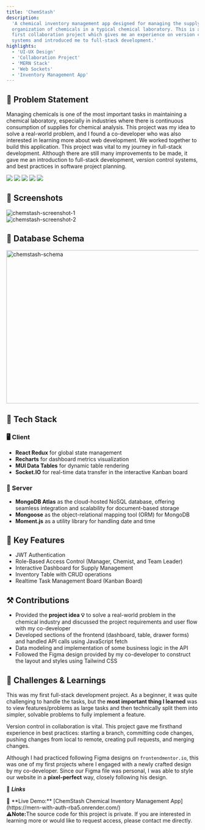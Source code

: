 ```yaml
---
title: 'ChemStash'
description:
  'A chemical inventory management app designed for managing the supply and
  organization of chemicals in a typical chemical laboratory. This is also my
  first collaboration project which gives me an experience on version control
  systems and introduced me to full-stack development.'
highlights:
  - 'UI-UX Design'
  - 'Collaboration Project'
  - 'MERN Stack'
  - 'Web Sockets'
  - 'Inventory Management App'
---
```


## 🧠 Problem Statement

Managing chemicals is one of the most important tasks in maintaining a chemical
laboratory, especially in industries where there is continuous consumption of
supplies for chemical analysis. This project was my idea to solve a real-world
problem, and I found a co-developer who was also interested in learning more
about web development. We worked together to build this application. This
project was vital to my journey in full-stack development. Although there are
still many improvements to be made, it gave me an introduction to full-stack
development, version control systems, and best practices in software project
planning.

<div className="flex justify-center md:justify-start gap-3 py-4">
  <img src="https://img.shields.io/badge/React_Vite-%23646CFF?style=flat-square&logo=vite&labelColor=%23100007" />
  <img src="https://img.shields.io/badge/Node_Express-%235FA04E?style=flat-square&logo=nodedotjs&labelColor=%233e3d3d" />
  <img src="https://img.shields.io/badge/MongoDB-%2347A248?style=flat-square&logo=mongodb&labelColor=%233e3d3d" />
  <img src="https://img.shields.io/badge/Git-%23F05032?style=flat-square&logo=git&labelColor=3e3d3d" />
  <img src="https://img.shields.io/badge/Figma-%23F24E1E?style=flat-square&logo=figma&labelColor=3e3d3d" />
</div>

## 📸 Screenshots

<img
  src="https://raw.githubusercontent.com/MERNCOLLAB/ChemStash/refs/heads/main/ChemStashScreenShot1.png"
  alt="chemstash-screenshot-1"
/>
<br />
<img
  src="https://raw.githubusercontent.com/MERNCOLLAB/ChemStash/refs/heads/main/ChemStashScreenShot2.png"
  alt="chemstash-screenshot-2"
/>

## 📅 Database Schema

<img
  src="https://raw.githubusercontent.com/MERNCOLLAB/ChemStash/refs/heads/main/ChemStashSchema.png"
  alt="chemstash-schema"
  width="700"
  height="400"
/>

## 🔧 Tech Stack

### 🖥️ Client

- **React Redux** for global state management
- **Recharts** for dashboard metrics visualization
- **MUI Data Tables** for dynamic table rendering
- **Socket.IO** for real-time data transfer in the interactive Kanban board

### 🔗 Server

- **MongoDB Atlas** as the cloud-hosted NoSQL database, offering seamless
  integration and scalability for document-based storage
- **Mongoose** as the object-relational mapping tool (ORM) for MongoDB
- **Moment.js** as a utility library for handling date and time

## 🚀 Key Features

- JWT Authentication
- Role-Based Access Control (Manager, Chemist, and Team Leader)
- Interactive Dashboard for Supply Management
- Inventory Table with CRUD operations
- Realtime Task Management Board (Kanban Board)

## ⚒️ Contributions

- Provided the **project idea 💡** to solve a real-world problem in the chemical
  industry and discussed the project requirements and user flow with my
  co-developer
- Developed sections of the frontend (dashboard, table, drawer forms) and
  handled API calls using JavaScript fetch
- Data modeling and implementation of some business logic in the API
- Followed the Figma design provided by my co-developer to construct the layout
  and styles using Tailwind CSS

## 🧩 Challenges & Learnings

This was my first full-stack development project. As a beginner, it was quite
challenging to handle the tasks, but the **most important thing I learned** was
to view features/problems as large tasks and then technically split them into
simpler, solvable problems to fully implement a feature.

Version control in collaboration is vital. This project gave me firsthand
experience in best practices: starting a branch, committing code changes,
pushing changes from local to remote, creating pull requests, and merging
changes.

Although I had practiced following Figma designs on `frontendmentor.io`, this
was one of my first projects where I engaged with a newly crafted design by my
co-developer. Since our Figma file was personal, I was able to style our website
in a **pixel-perfect** way, closely following his design.

<div className='mt-4'>

🔗 **_Links_**

<div className="flex items-center gap-2">
  🎥 **Live Demo:** [ChemStash Chemical Inventory Management
  App](https://mern-with-auth-rba5.onrender.com/)
</div>

<div className="mt-1 w-lg text-xs">
  <strong>⚠️Note:</strong>The source code for this project is private. If you
  are interested in learning more or would like to request access, please
  contact me directly.
</div>

</div>
